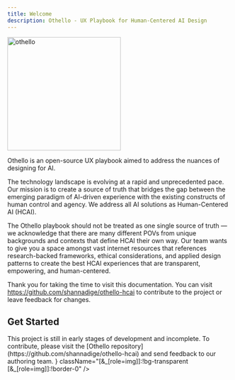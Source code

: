```yaml
---
title: Welcome
description: Othello - UX Playbook for Human-Centered AI Design
---
```


<img src="/othello.png" alt="othello" width="256" height="256" />

Othello is an open-source UX playbook aimed to address the nuances of designing for AI.

The technology landscape is evolving at a rapid and unprecedented pace. Our mission is to create a source of truth that bridges the gap between the emerging paradigm of AI-driven experience with the existing constructs of human control and agency. We address all AI solutions as Human-Centered AI (HCAI).

The Othello playbook should not be treated as one single source of truth — we acknowledge that there are many different POVs from unique backgrounds and contexts that define HCAI their own way. Our team wants to give you a space amongst vast internet resources that references research-backed frameworks, ethical considerations, and applied design patterns to create the best HCAI experiences that are transparent, empowering, and human-centered.

Thank you for taking the time to visit this documentation. You can visit https://github.com/shannadige/othello-hcai to contribute to the project or leave feedback for changes.

## Get Started


<Callout type='warning'>
  This project is still in early stages of development and incomplete. To contribute, please visit the [Othello repository](https://github.com/shannadige/othello-hcai) and send feedback to our authoring team.
</Callout>


<Cards>
  <Card title="HCAI Guidances" description="Learn more about implementing best practices of HCAI" href="/docs/guidance" icon={<Compass className="!w-8 !h-8" />} className="[&_[role=img]]:!bg-transparent [&_[role=img]]:!border-0" />
</Cards>

